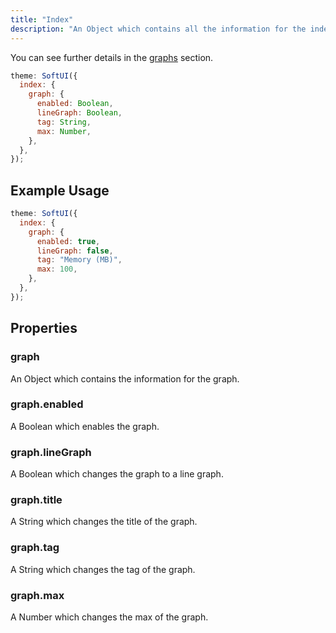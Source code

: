 ```yaml
---
title: "Index"
description: "An Object which contains all the information for the index page."
---
```


You can see further details in the [graphs](/soft-ui/docs/custom-theme-options#graph) section.

```js
theme: SoftUI({
  index: {
    graph: {
      enabled: Boolean,
      lineGraph: Boolean,
      tag: String,
      max: Number,
    },
  },
});
```

## Example Usage

```js
theme: SoftUI({
  index: {
    graph: {
      enabled: true,
      lineGraph: false,
      tag: "Memory (MB)",
      max: 100,
    },
  },
});
```

## Properties

### graph

An Object which contains the information for the graph.

### graph.enabled

A Boolean which enables the graph.

### graph.lineGraph

A Boolean which changes the graph to a line graph.

### graph.title

A String which changes the title of the graph.

### graph.tag

A String which changes the tag of the graph.

### graph.max

A Number which changes the max of the graph.
